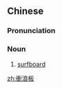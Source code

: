 {{also|冲浪板}}
==Chinese==
{{zh-forms|s=冲浪板|type=21}}

===Pronunciation===
{{zh-pron
|m=chōnglàngbǎn
|c=cung1 long6 baan2
|cat=n
}}

===Noun===
{{zh-noun}}

# [[surfboard]]

[[zh:衝浪板]]